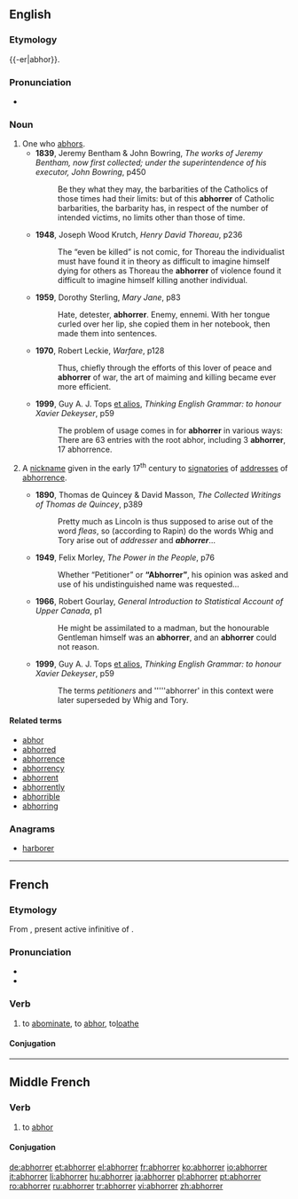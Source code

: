 ==English==

===Etymology===
{{-er|abhor}}.

===Pronunciation===
* {{audio|en-us-abhorrer.ogg|Audio (US)}}

===Noun===
{{en-noun}}

# One who [[abhors]].
#* '''1839''', Jeremy Bentham & John Bowring, ''The works of Jeremy Bentham, now first collected; under the superintendence of his executor, John Bowring'', p450
#*: Be they what they may, the barbarities of the Catholics of those times had their limits: but of this '''abhorrer''' of Catholic barbarities, the barbarity has, in respect of the number of intended victims, no limits other than those of time.
#* '''1948''', Joseph Wood Krutch, ''Henry David Thoreau'', p236
#*: The “even be killed” is not comic, for Thoreau the individualist must have found it in theory as difficult to imagine himself dying for others as Thoreau the '''abhorrer''' of violence found it difficult to imagine himself killing another individual.
#* '''1959''', Dorothy Sterling, ''Mary Jane'', p83
#*: Hate, detester, '''abhorrer'''. Enemy, ennemi. With her tongue curled over her lip, she copied them in her notebook, then made them into sentences.
#* '''1970''', Robert Leckie, ''Warfare'', p128
#*: Thus, chiefly through the efforts of this lover of peace and '''abhorrer''' of war, the art of maiming and killing became ever more efficient.
#* '''1999''', Guy A. J. Tops [[et alios]], ''Thinking English Grammar: to honour Xavier Dekeyser'', p59
#*: The problem of usage comes in for '''abhorrer''' in various ways: There are 63 entries with the root abhor, including 3 '''abhorrer''', 17 abhorrence.
# {{context|historical}} A [[nickname]] given in the early 17<sup>th</sup> century to [[signatories]] of [[addresses]] of [[abhorrence]].
#* '''1890''', Thomas de Quincey & David Masson, ''The Collected Writings of Thomas de Quincey'', p389
#*: Pretty much as Lincoln is thus supposed to arise out of the word ''fleas'', so (according to Rapin) do the words Whig and Tory arise out of ''addresser'' and '''''abhorrer'''''…
#* '''1949''', Felix Morley, ''The Power in the People'', p76
#*: Whether “Petitioner” or '''“Abhorrer”''', his opinion was asked and use of his undistinguished name was requested…
#* '''1966''', Robert Gourlay, ''General Introduction to Statistical Account of Upper Canada'', p1
#*: He might be assimilated to a madman, but the honourable Gentleman himself was an '''abhorrer''', and an '''abhorrer''' could not reason.
#* '''1999''', Guy A. J. Tops [[et alios]], ''Thinking English Grammar: to honour Xavier Dekeyser'', p59
#*: The terms ''petitioners'' and '''''abhorrer'{{s}} in this context were later superseded by Whig and Tory.

====Related terms====
* [[abhor]]
* [[abhorred]]
* [[abhorrence]]
* [[abhorrency]]
* [[abhorrent]]
* [[abhorrently]]
* [[abhorrible]]
* [[abhorring]]

===Anagrams===
* [[harborer#English|harborer]]

----

==French==

===Etymology===
From {{etyl|la|fr}} {{term|abhorrere|abhorrēre|lang=la}}, present active infinitive of {{term|abhorreo|abhorreō|lang=la}}.

===Pronunciation===
* {{IPA|/a.bɔ.ʁe/|lang=fr}}
* {{audio|Fr-Paris--abhorrer.ogg|Audio (Paris)}}

===Verb===
{{fr-verb}}

# to [[abominate]], to [[abhor]], to[[loathe]]

====Conjugation====
{{fr-conj-er|abhorr|avoir}}

----

==Middle French==

===Verb===
{{head|frm|verb}}

# to [[abhor]]

====Conjugation====
{{frm-conj-er|abhorr}}

[[de:abhorrer]]
[[et:abhorrer]]
[[el:abhorrer]]
[[fr:abhorrer]]
[[ko:abhorrer]]
[[io:abhorrer]]
[[it:abhorrer]]
[[li:abhorrer]]
[[hu:abhorrer]]
[[ja:abhorrer]]
[[pl:abhorrer]]
[[pt:abhorrer]]
[[ro:abhorrer]]
[[ru:abhorrer]]
[[tr:abhorrer]]
[[vi:abhorrer]]
[[zh:abhorrer]]